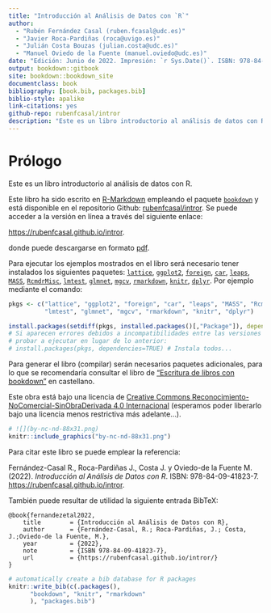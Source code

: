 ```yaml
--- 
title: "Introducción al Análisis de Datos con `R`"
author: 
  - "Rubén Fernández Casal (ruben.fcasal@udc.es)"  
  - "Javier Roca-Pardiñas (roca@uvigo.es)"
  - "Julián Costa Bouzas (julian.costa@udc.es)"
  - "Manuel Oviedo de la Fuente (manuel.oviedo@udc.es)"
date: "Edición: Junio de 2022. Impresión: `r Sys.Date()`. ISBN: 978-84-09-41823-7"
output: bookdown::gitbook
site: bookdown::bookdown_site
documentclass: book
bibliography: [book.bib, packages.bib]
biblio-style: apalike
link-citations: yes
github-repo: rubenfcasal/intror
description: "Este es un libro introductorio al análisis de datos con R"
---
```


# Prólogo {-}

Este es un libro introductorio al análisis de datos con R. 

Este libro ha sido escrito en [R-Markdown](http://rmarkdown.rstudio.com) empleando el paquete [`bookdown`](https://bookdown.org/yihui/bookdown/)  y está disponible en el repositorio Github: [rubenfcasal/intror](https://github.com/rubenfcasal/book_remuestreo). 
Se puede acceder a la versión en línea a través del siguiente enlace:

<https://rubenfcasal.github.io/intror>.

<!-- 
<a class="btn pull-left js-toolbar-action" aria-label="PDF" title="PDF" href="#"><i class="fa fa-file-pdf-o"></i></a> 
-->

donde puede descargarse en formato [pdf](https://rubenfcasal.github.io/intror/Intro_Analisis_Datos_R.pdf).

Para ejecutar los ejemplos mostrados en el libro será necesario tener instalados los siguientes paquetes:
[`lattice`](https://cran.r-project.org/web/packages/lattice/index.html), 
[`ggplot2`](https://cran.r-project.org/web/packages/ggplot2/index.html), 
[`foreign`](https://cran.r-project.org/web/packages/foreign/index.html), 
[`car`](https://cran.r-project.org/web/packages/car/index.html), 
[`leaps`](https://cran.r-project.org/web/packages/leaps/index.html), 
[`MASS`](https://cran.r-project.org/web/packages/MASS/index.html), 
[`RcmdrMisc`](https://cran.r-project.org/web/packages/RcmdrMisc/index.html), 
[`lmtest`](https://cran.r-project.org/web/packages/lmtest/index.html), 
[`glmnet`](https://cran.r-project.org/web/packages/glmnet/index.html), 
[`mgcv`](https://cran.r-project.org/web/packages/mgcv/index.html), 
[`rmarkdown`](https://cran.r-project.org/web/packages/rmarkdown/index.html), 
[`knitr`](https://cran.r-project.org/web/packages/knitr/index.html), 
[`dplyr`](https://cran.r-project.org/web/packages/dplyr/index.html).
Por ejemplo mediante el comando:
```r
pkgs <- c("lattice", "ggplot2", "foreign", "car", "leaps", "MASS", "RcmdrMisc", 
          "lmtest", "glmnet", "mgcv", "rmarkdown", "knitr", "dplyr")

install.packages(setdiff(pkgs, installed.packages()[,"Package"]), dependencies = TRUE)
# Si aparecen errores debidos a incompatibilidades entre las versiones de los paquetes, 
# probar a ejecutar en lugar de lo anterior:
# install.packages(pkgs, dependencies=TRUE) # Instala todos...
```

Para generar el libro (compilar) serán necesarios paquetes adicionales, 
para lo que se recomendaría consultar el libro de ["Escritura de libros con bookdown" ](https://rubenfcasal.github.io/bookdown_intro) en castellano.


Este obra está bajo una licencia de [Creative Commons Reconocimiento-NoComercial-SinObraDerivada 4.0 Internacional ](https://creativecommons.org/licenses/by-nc-nd/4.0/deed.es_ES) 
(esperamos poder liberarlo bajo una licencia menos restrictiva más adelante...).

```r
# ![](by-nc-nd-88x31.png)
knitr::include_graphics("by-nc-nd-88x31.png")
```

Para citar este libro se puede emplear la referencia:

Fernández-Casal R., Roca-Pardiñas J., Costa J. y Oviedo-de la Fuente M. (2022). *Introducción al Análisis de Datos con R*. ISBN: 978-84-09-41823-7. [https://rubenfcasal.github.io/intror](https://rubenfcasal.github.io/intror).

También puede resultar de utilidad la siguiente entrada BibTeX:

```
@book{fernandezetal2022,
    title        = {Introducción al Análisis de Datos con R},
    author       = {Fernández-Casal, R.; Roca-Pardiñas, J.; Costa, J.;Oviedo-de la Fuente, M.},
    year         = {2022},
    note         = {ISBN 978-84-09-41823-7},
    url          = {https://rubenfcasal.github.io/intror/}
}
```


```r
# automatically create a bib database for R packages
knitr::write_bib(c(.packages(), 
      "bookdown", "knitr", "rmarkdown"
      ), "packages.bib")
```
